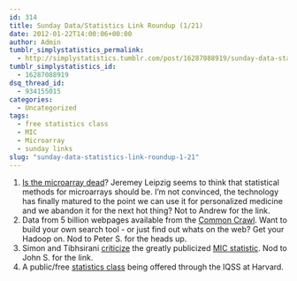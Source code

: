 ```yaml
---
id: 314
title: Sunday Data/Statistics Link Roundup (1/21)
date: 2012-01-22T14:00:06+00:00
author: Admin
tumblr_simplystatistics_permalink:
  - http://simplystatistics.tumblr.com/post/16287088919/sunday-data-statistics-link-roundup-1-21
tumblr_simplystatistics_id:
  - 16287088919
dsq_thread_id:
  - 934155015
categories:
  - Uncategorized
tags:
  - free statistics class
  - MIC
  - Microarray
  - sunday links
slug: "sunday-data-statistics-link-roundup-1-21"
---
```

  1. <a href="http://jermdemo.blogspot.com/2012/01/when-can-we-expect-last-damn-microarray.html" target="_blank">Is the microarray dead</a>? Jeremey Leipzig seems to think that statistical methods for microarrays should be. I&#8217;m not convinced, the technology has finally matured to the point we can use it for personalized medicine and we abandon it for the next hot thing? Not to Andrew for the link.
  2. Data from 5 billion webpages available from the <a href="http://www.commoncrawl.org/data/accessing-the-data/" target="_blank">Common Crawl</a>. Want to build your own search tool - or just find out whats on the web? Get your Hadoop on. Nod to Peter S. for the heads up. 
  3. Simon and Tibhsirani <a href="http://www-stat.stanford.edu/~tibs/reshef/" target="_blank">criticize</a> the greatly publicized <a href="http://www.sciencemag.org/content/334/6062/1518" target="_blank">MIC statistic</a>. Nod to John S. for the link.
  4. A public/free <a href="http://projects.iq.harvard.edu/gov2001/" target="_blank">statistics class</a> being offered through the IQSS at Harvard. 
